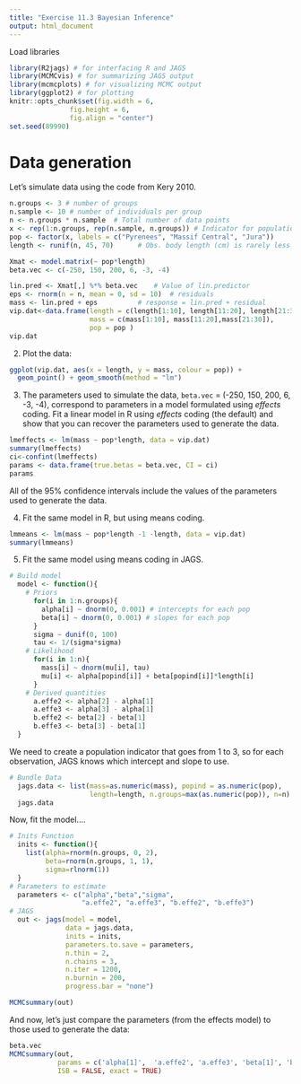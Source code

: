 ```yaml
---
title: "Exercise 11.3 Bayesian Inference"
output: html_document
---
```


Load libraries
```r
library(R2jags) # for interfacing R and JAGS
library(MCMCvis) # for summarizing JAGS output
library(mcmcplots) # for visualizing MCMC output
library(ggplot2) # for plotting
knitr::opts_chunk$set(fig.width = 6,
               fig.height = 6,
               fig.align = "center")
set.seed(89990)
```

# Data generation

Let's simulate data using the code from Kery 2010. 

```r
n.groups <- 3 # number of groups
n.sample <- 10 # number of individuals per group
n <- n.groups * n.sample  # Total number of data points
x <- rep(1:n.groups, rep(n.sample, n.groups)) # Indicator for population
pop <- factor(x, labels = c("Pyrenees", "Massif Central", "Jura"))
length <- runif(n, 45, 70)      # Obs. body length (cm) is rarely less than 45

Xmat <- model.matrix(~ pop*length)
beta.vec <- c(-250, 150, 200, 6, -3, -4)

lin.pred <- Xmat[,] %*% beta.vec    # Value of lin.predictor
eps <- rnorm(n = n, mean = 0, sd = 10)  # residuals 
mass <- lin.pred + eps          # response = lin.pred + residual
vip.dat<-data.frame(length = c(length[1:10], length[11:20], length[21:30]), 
                    mass = c(mass[1:10], mass[11:20],mass[21:30]), 
                    pop = pop )
vip.dat
```

2. Plot the data:

```r
ggplot(vip.dat, aes(x = length, y = mass, colour = pop)) + 
  geom_point() + geom_smooth(method = "lm")
```

3. The parameters used to simulate the data, `beta.vec` = (-250, 150, 200, 6, -3, -4), correspond to parameters in a model formulated using *effects* coding.  Fit a linear model in R using *effects* coding (the default) and show that you can recover the parameters used to generate the data.

```r
lmeffects <- lm(mass ~ pop*length, data = vip.dat)
summary(lmeffects)
ci<-confint(lmeffects)
params <- data.frame(true.betas = beta.vec, CI = ci)
params
```

All of the 95% confidence intervals include the values of the parameters used to generate the data.

4. Fit the same model in R, but using means coding.

```r
lmmeans <- lm(mass ~ pop*length -1 -length, data = vip.dat)
summary(lmmeans)
```

5. Fit the same model using means coding in JAGS.

```r
# Build model
  model <- function(){
    # Priors
      for(i in 1:n.groups){
        alpha[i] ~ dnorm(0, 0.001) # intercepts for each pop
        beta[i] ~ dnorm(0, 0.001) # slopes for each pop
      }
      sigma ~ dunif(0, 100)
      tau <- 1/(sigma*sigma)
    # Likelihood
      for(i in 1:n){
        mass[i] ~ dnorm(mu[i], tau)
        mu[i] <- alpha[popind[i]] + beta[popind[i]]*length[i]
      }
    # Derived quantities
      a.effe2 <- alpha[2] - alpha[1]
      a.effe3 <- alpha[3] - alpha[1]
      b.effe2 <- beta[2] - beta[1]
      b.effe3 <- beta[3] - beta[1]
  }
```

We need to create a population indicator that goes from 1 to 3, so for each
observation, JAGS knows which intercept and slope to use.
```r
# Bundle Data
  jags.data <- list(mass=as.numeric(mass), popind = as.numeric(pop), 
                    length=length, n.groups=max(as.numeric(pop)), n=n)
  jags.data
```

Now, fit the model....

```r
# Inits Function
  inits <- function(){
    list(alpha=rnorm(n.groups, 0, 2),
         beta=rnorm(n.groups, 1, 1),
         sigma=rlnorm(1))
  }
# Parameters to estimate
  parameters <- c("alpha","beta","sigma",
                  "a.effe2", "a.effe3", "b.effe2", "b.effe3")
# JAGS
  out <- jags(model = model,
              data = jags.data,
              inits = inits,
              parameters.to.save = parameters,
              n.thin = 2,
              n.chains = 3,
              n.iter = 1200,
              n.burnin = 200,
              progress.bar = "none")
```



```r
MCMCsummary(out) 
```


And now, let's just compare the parameters (from the effects model) to those
used to generate the data:

```r
beta.vec
MCMCsummary(out, 
            params = c('alpha[1]',  'a.effe2', 'a.effe3', 'beta[1]', 'b.effe2', 'b.effe3'),
            ISB = FALSE, exact = TRUE) 
```

